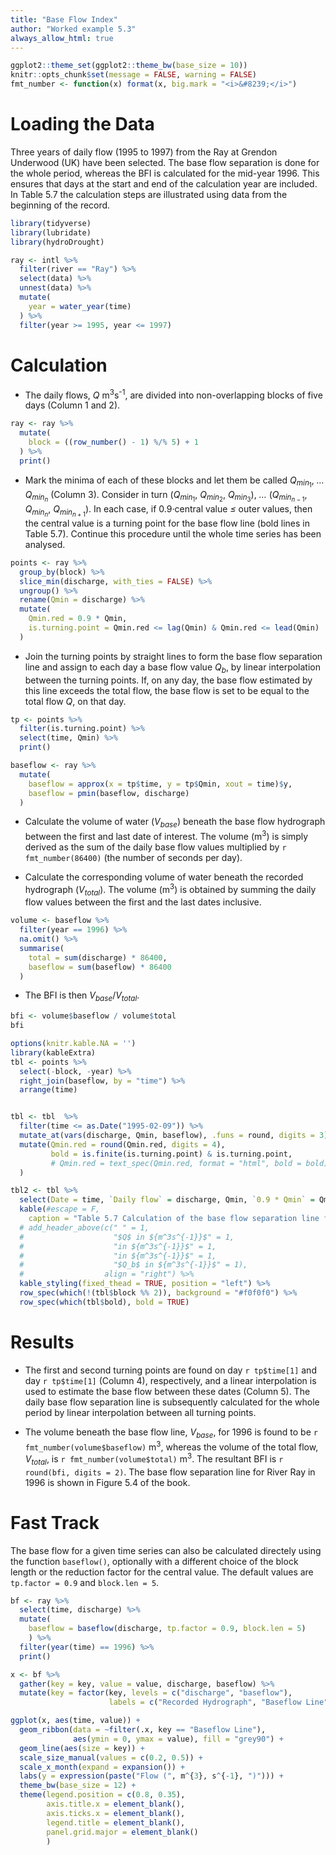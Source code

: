 ```yaml
---
title: "Base Flow Index"
author: "Worked example 5.3"
always_allow_html: true
---
```


```r
ggplot2::theme_set(ggplot2::theme_bw(base_size = 10))
knitr::opts_chunk$set(message = FALSE, warning = FALSE)
fmt_number <- function(x) format(x, big.mark = "<i>&#8239;</i>")
```

# Loading the Data

Three years of daily flow (1995 to 1997) from the Ray at Grendon Underwood (UK) have been selected. The base flow separation is done for the whole period, whereas the BFI is calculated for the mid-year 1996. This ensures that days at the start and end of the calculation year are included. In Table 5.7 the calculation steps are illustrated using data from the beginning of the record.

```r
library(tidyverse)
library(lubridate)
library(hydroDrought)

ray <- intl %>%
  filter(river == "Ray") %>%
  select(data) %>%
  unnest(data) %>%
  mutate(
    year = water_year(time)
  ) %>%
  filter(year >= 1995, year <= 1997)
```


# Calculation
* The daily flows, $Q$<i>&nbsp;</i>m<sup>3</sup>s<sup>-1</sup>, are divided into non-overlapping blocks of five days (Column 1 and 2).
```r
ray <- ray %>%
  mutate(
    block = ((row_number() - 1) %/% 5) + 1
  ) %>%
  print()
```

* Mark the minima of each of these blocks and let them be called $Q_{min_1}$, <i>&hellip;</i> $Q_{min_n}$ (Column 3). Consider in turn ($Q_{min_1}$, $Q_{min_2}$, $Q_{min_3}$), <i>&hellip;</i> ($Q_{min_{n-1}}$, $Q_{min_{n}}$, $Q_{min_{n+1}}$). In each case, if 0.9<i>&middot;</i>central value <i>&le;</i> outer values, then the central value is a turning point for the base flow line (bold lines in Table 5.7). Continue this procedure until the whole time series has been analysed. 

```r
points <- ray %>%
  group_by(block) %>%
  slice_min(discharge, with_ties = FALSE) %>%
  ungroup() %>%
  rename(Qmin = discharge) %>%
  mutate(
    Qmin.red = 0.9 * Qmin,
    is.turning.point = Qmin.red <= lag(Qmin) & Qmin.red <= lead(Qmin)
  )
```


* Join the turning points by straight lines to form the base flow separation line and assign to each day a base flow value $Q_b$, by linear interpolation between the turning points. If, on any day, the base flow estimated by this line exceeds the total flow, the base flow is set to be equal to the total flow $Q$, on that day.

```r
tp <- points %>%
  filter(is.turning.point) %>%
  select(time, Qmin) %>%
  print()

baseflow <- ray %>%
  mutate(
    baseflow = approx(x = tp$time, y = tp$Qmin, xout = time)$y, 
    baseflow = pmin(baseflow, discharge)
  )
```


* Calculate the volume of water ($V_{base}$) beneath the base flow hydrograph between the first and last date of interest. The volume (m<sup>3</sup>) is simply derived as the sum of the daily base flow values multiplied by `r fmt_number(86400)` (the number of seconds per day).

* Calculate the corresponding volume of water beneath the recorded hydrograph ($V_{total}$). The volume  (m<sup>3</sup>) is obtained by summing the daily flow values between the first and the last dates inclusive. 

```r
volume <- baseflow %>%
  filter(year == 1996) %>%
  na.omit() %>%
  summarise(
    total = sum(discharge) * 86400,
    baseflow = sum(baseflow) * 86400
  )
```

* The BFI is then $V_{base}/V_{total}$.

```r
bfi <- volume$baseflow / volume$total
bfi
```

```r
options(knitr.kable.NA = '')
library(kableExtra)
tbl <- points %>%
  select(-block, -year) %>%
  right_join(baseflow, by = "time") %>% 
  arrange(time)


tbl <- tbl  %>%
  filter(time <= as.Date("1995-02-09")) %>%
  mutate_at(vars(discharge, Qmin, baseflow), .funs = round, digits = 3) %>%
  mutate(Qmin.red = round(Qmin.red, digits = 4),
         bold = is.finite(is.turning.point) & is.turning.point, 
         # Qmin.red = text_spec(Qmin.red, format = "html", bold = bold)
  ) 

tbl2 <- tbl %>%
  select(Date = time, `Daily flow` = discharge, Qmin, `0.9 * Qmin` = Qmin.red, `Base flow` = baseflow) %>%
  kable(#escape = F, 
    caption = "Table 5.7 Calculation of the base flow separation line from time series of daily flow; non-overlapping 5-day blocks are indicated by alternating background colors and turning points are marked bold.") %>%
  # add_header_above(c(" " = 1, 
  #                    "$Q$ in ${m^3s^{-1}}$" = 1, 
  #                    "in ${m^3s^{-1}}$" = 1, 
  #                    "in ${m^3s^{-1}}$" = 1, 
  #                    "$Q_b$ in ${m^3s^{-1}}$" = 1), 
  #                  align = "right") %>%
  kable_styling(fixed_thead = TRUE, position = "left") %>%
  row_spec(which(!(tbl$block %% 2)), background = "#f0f0f0") %>%
  row_spec(which(tbl$bold), bold = TRUE)
```


# Results

* The first and second turning points are found on day `r tp$time[1]`  and day `r tp$time[1]` (Column 4), respectively, and a linear interpolation is used to estimate the base flow between these dates (Column 5). The daily base flow separation line is subsequently calculated for the whole period by linear interpolation between all turning points.

* The volume beneath the base flow line, $V_{base}$, for 1996 is found to be `r fmt_number(volume$baseflow)`<i>&nbsp;</i>m<sup>3</sup>, whereas the volume of the total flow, $V_{total}$, is `r fmt_number(volume$total)`<i>&nbsp;</i>m<sup>3</sup>. The resultant BFI is `r round(bfi, digits = 2)`. The base flow separation line for River Ray in 1996 is shown in Figure 5.4 of the book.




# Fast Track
The base flow for a given time series can also be calculated directely using the 
function `baseflow()`, optionally with a different choice of the block length or 
the reduction factor for the central value. The default values are `tp.factor = 0.9` and `block.len = 5`. 

```r
bf <- ray %>%
  select(time, discharge) %>%
  mutate(
    baseflow = baseflow(discharge, tp.factor = 0.9, block.len = 5)
    ) %>%
  filter(year(time) == 1996) %>%
  print()
```


```r
x <- bf %>%
  gather(key = key, value = value, discharge, baseflow) %>%
  mutate(key = factor(key, levels = c("discharge", "baseflow"),
                      labels = c("Recorded Hydrograph", "Baseflow Line")))

ggplot(x, aes(time, value)) +
  geom_ribbon(data = ~filter(.x, key == "Baseflow Line"), 
              aes(ymin = 0, ymax = value), fill = "grey90") + 
  geom_line(aes(size = key)) +
  scale_size_manual(values = c(0.2, 0.5)) +
  scale_x_month(expand = expansion()) +
  labs(y = expression(paste("Flow (", m^{3}, s^{-1}, ")"))) +
  theme_bw(base_size = 12) +
  theme(legend.position = c(0.8, 0.35),
        axis.title.x = element_blank(),
        axis.ticks.x = element_blank(),
        legend.title = element_blank(),
        panel.grid.major = element_blank()
        )
```

